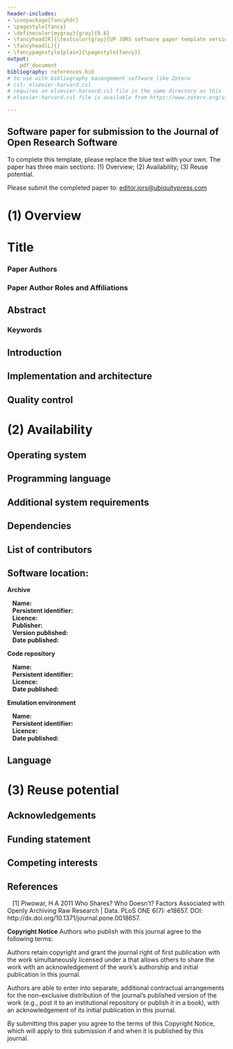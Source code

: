 ```yaml
---
header-includes:
- \usepackage{fancyhdr}
- \pagestyle{fancy}
- \definecolor{mygray}{gray}{0.6}
- \fancyhead[R]{\textcolor{gray}{UP JORS software paper template version 0.1}}
- \fancyhead[L]{}
- \fancypagestyle{plain}{\pagestyle{fancy}}
output: 
    pdf_document
bibliography: references.bib
# to use with bibliography manangement software like Zotero
# csl: elsevier-harvard.csl
# requires an elsevier-harvard.csl file in the same directory as this .rmd file
# elsevier-harvard.csl file is available from https://www.zotero.org/styles?q=elsevier

---
```


<!-- Journal of Open Research Software R Markdown template -- Created By Gregory A. Pilgrim -->

## **Software paper for submission to the Journal of Open Research Software**

To complete this template, please replace the blue text with your own. The paper has three main sections: (1) Overview; (2) Availability; (3) Reuse potential.

Please submit the completed paper to: [editor.jors\@ubiquitypress.com](mailto:editor.jors@ubiquitypress.com){.email}

\rule{\textwidth}{1pt}

# (1) Overview

# Title

\textcolor{blue}{The title of the software paper should focus on the software, e.g. "Text mining software from the X project". If the software is closely linked to a specific research paper, then "Software from Paper Title" is appropriate. The title should be factual, relating to the functionality of the software and the area it relates to rather than making claims about the software, e.g. "Easy-to-use".}

### Paper Authors


\textcolor{blue}{1. Last name, first name; (Lead/corresponding author first)
2. Last name, first name; etc.}

### Paper Author Roles and Affiliations


\textcolor{blue}{1. First author role and affiliation
2. Second author role and affiliation etc.}

## Abstract

\textcolor{blue}{A short (ca. 100 word) summary of the software being described: what problem the software addresses, how it was implemented and architected, where it is stored, and its reuse potential.}

### Keywords


\textcolor{blue}{keyword 1; keyword 2; etc.}

## Introduction

\textcolor{blue}{An overview of the software, how it was produced, and the research for which it has been used, including references to relevant research articles. A short comparison with software which implements similar functionality should be included in this section.}

## Implementation and architecture

\textcolor{blue}{How the software was implemented, with details of the architecture where relevant. Use of relevant diagrams is appropriate. Please also describe any variants and associated implementation differences.}

## Quality control

\textcolor{blue}{Detail the level of testing that has been carried out on the code (e.g. unit, functional, load etc.), and in which environments. If not already included in the software documentation, provide details of how a user could quickly understand if the software is working (e.g. providing examples of running the software with sample input and output data).}

# (2) Availability

## Operating system

\textcolor{blue}{Please include minimum version compatibility.}

## Programming language

\textcolor{blue}{Please include minimum version compatibility.}

## Additional system requirements

\textcolor{blue}{E.g. memory, disk space, processor, input devices, output devices.}

## Dependencies

\textcolor{blue}{E.g. libraries, frameworks, incl. minimum version compatibility.}

## List of contributors

\textcolor{blue}{Please list anyone who helped to create the software (who may also not be an author of this paper), including their roles and affiliations.}

## Software location:

**Archive** \textcolor{blue}{(e.g. institutional repository, general repository) (required - please see instructions on journal website for depositing archive copy of software in a suitable repository)}

|    **Name:** \textcolor{blue}{The name of the archive.}
|    **Persistent identifier:** \textcolor{blue}{e.g. DOI, handle, PURL, etc.}
|    **Licence:** \textcolor{blue}{Open license under which the software is licensed.}
|    **Publisher:** \textcolor{blue}{Name of the person who deposited the software.}
|    **Version published:** \textcolor{blue}{The version number of the software archived.}
|    **Date published:** \textcolor{blue}{dd/mm/yy}

**Code repository** \textcolor{blue}{(e.g. SourceForge, GitHub etc.) (required)}

|    **Name:** \textcolor{blue}{The name of the archive.}
|    **Persistent identifier:** \textcolor{blue}{e.g. DOI, handle, PURL, etc.}
|    **Licence:** \textcolor{blue}{Open license under which the software is licensed.}
|    **Date published:** \textcolor{blue}{dd/mm/yy}

**Emulation environment** \textcolor{blue}{(if appropriate)}

|    **Name:** \textcolor{blue}{The name of the archive.}
|    **Persistent identifier:** \textcolor{blue}{e.g. DOI, handle, PURL, etc.}
|    **Licence:** \textcolor{blue}{Open license under which the software is licensed.}
|    **Date published:** \textcolor{blue}{dd/mm/yy}

## Language

\textcolor{blue}{Language of repository, software and supporting files.}

# (3) Reuse potential

\textcolor{blue}{Please describe in as much detail as possible the ways in which the software could be reused by other researchers both within and outside of your field. This should include the use cases for the software, and also details of how the software might be modified or extended (including how contributors should contact you) if appropriate. Also you must include details of what support mechanisms are in place for this software (even if there is no support).}

## Acknowledgements

\textcolor{blue}{Please add any relevant acknowledgements to anyone else who supported the project in which the software was created, but did not work directly on the software itself.}

## Funding statement

\textcolor{blue}{If the software resulted from funded research please give the funder and grant number.}

## Competing interests


\textcolor{blue}{If any of the authors have any competing interests then these must be declared. The authors' initials should be used to denote differing competing interests. For example: BH has minority shares in [company name], which part funded the research grant for this project. All other authors have no competing interests."
If there are no competing interests, please add the statement:
"The authors declare that they have no competing interests."}

## References

\textcolor{blue}{Please enter references in the Harvard style and include a DOI where available, citing them in the text with a number in square brackets, e.g.}

|    [1] Piwowar, H A 2011 Who Shares? Who Doesn't? Factors Associated with Openly Archiving Raw Research |        Data. PLoS ONE 6(7): e18657. DOI: http://dx.doi.org/10.1371/journal.pone.0018657.

\rule{\textwidth}{1pt}

**Copyright Notice** Authors who publish with this journal agree to the following terms:

Authors retain copyright and grant the journal right of first publication with the work simultaneously licensed under a \href{http://creativecommons.org/licenses/by/3.0/}{Creative Commons Attribution License} that allows others to share the work with an acknowledgement of the work's authorship and initial publication in this journal.

Authors are able to enter into separate, additional contractual arrangements for the non-exclusive distribution of the journal's published version of the work (e.g., post it to an institutional repository or publish it in a book), with an acknowledgement of its initial publication in this journal.

By submitting this paper you agree to the terms of this Copyright Notice, which will apply to this submission if and when it is published by this journal.
